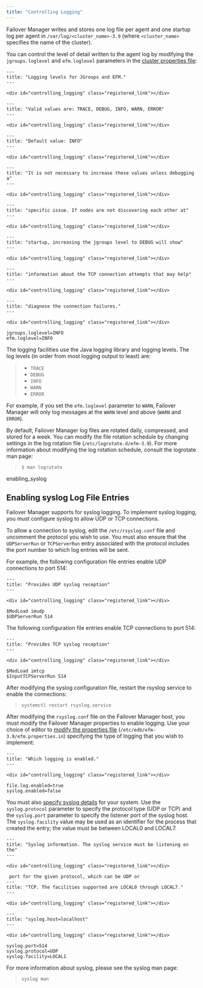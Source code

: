 ```yaml
---
title: "Controlling Logging"
---
```


<div id="controlling_logging" class="registered_link"></div>


Failover Manager writes and stores one log file per agent and one startup log per agent in `/var/log/<cluster_name>-3.9` (where `<cluster_name>` specifies the name of the cluster).

You can control the level of detail written to the agent log by modifying the `jgroups.loglevel` and `efm.loglevel` parameters in the [cluster properties file](04_configuring_efm/01_cluster_properties/index#loglevel):

``` text
---
title: "Logging levels for JGroups and EFM."
---

<div id="controlling_logging" class="registered_link"></div>

---
title: "Valid values are: TRACE, DEBUG, INFO, WARN, ERROR"
---

<div id="controlling_logging" class="registered_link"></div>

---
title: "Default value: INFO"
---

<div id="controlling_logging" class="registered_link"></div>

---
title: "It is not necessary to increase these values unless debugging a"
---

<div id="controlling_logging" class="registered_link"></div>

---
title: "specific issue. If nodes are not discovering each other at"
---

<div id="controlling_logging" class="registered_link"></div>

---
title: "startup, increasing the jgroups level to DEBUG will show"
---

<div id="controlling_logging" class="registered_link"></div>

---
title: "information about the TCP connection attempts that may help"
---

<div id="controlling_logging" class="registered_link"></div>

---
title: "diagnose the connection failures."
---

<div id="controlling_logging" class="registered_link"></div>

jgroups.loglevel=INFO
efm.loglevel=INFO
```

The logging facilities use the Java logging library and logging levels. The log levels (in order from most logging output to least) are:

>   - `TRACE`
>   - `DEBUG`
>   - `INFO`
>   - `WARN`
>   - `ERROR`

For example, if you set the `efm.loglevel` parameter to `WARN`, Failover Manager will only log messages at the `WARN` level and above (`WARN` and `ERROR`).

By default, Failover Manager log files are rotated daily, compressed, and stored for a week. You can modify the file rotation schedule by changing settings in the log rotation file (`/etc/logrotate.d/efm-3.9`). For more information about modifying the log rotation schedule, consult the logrotate man page:

> `$ man logrotate`

<div id="enabling_syslog" class="registered_link"></div>

<div class="index">

enabling_syslog

</div>

## Enabling syslog Log File Entries

Failover Manager supports for syslog logging. To implement syslog logging, you must configure syslog to allow UDP or TCP connections.

To allow a connection to syslog, edit the `/etc/rsyslog.conf` file and uncomment the protocol you wish to use. You must also ensure that the `UDPServerRun` or `TCPServerRun` entry associated with the protocol includes the port number to which log entries will be sent.

For example, the following configuration file entries enable UDP connections to port 514:

``` text
---
title: "Provides UDP syslog reception"
---

<div id="controlling_logging" class="registered_link"></div>

$ModLoad imudp
$UDPServerRun 514
```

The following configuration file entries enable TCP connections to port 514:

``` text
---
title: "Provides TCP syslog reception"
---

<div id="controlling_logging" class="registered_link"></div>

$ModLoad imtcp
$InputTCPServerRun 514
```

After modifying the syslog configuration file, restart the rsyslog service to enable the connections:

> `systemctl restart rsyslog.service`

After modifying the `rsyslog.conf` file on the Failover Manager host, you must modify the Failover Manager properties to enable logging. Use your choice of editor to [modify the properties file](04_configuring_efm/01_cluster_properties/index#logtype.enabled) (`/etc/edb/efm-3.9/efm.properties.in`) specifying the type of logging that you wish to implement:

``` text
---
title: "Which logging is enabled."
---

<div id="controlling_logging" class="registered_link"></div>

file.log.enabled=true
syslog.enabled=false
```

You must also [specify syslog details](04_configuring_efm/01_cluster_properties/index#syslog.logging) for your system. Use the `syslog.protocol` parameter to specify the protocol type (UDP or TCP) and the `syslog.port` parameter to specify the listener port of the syslog host. The `syslog.facility` value may be used as an identifier for the process that created the entry; the value must be between LOCAL0 and LOCAL7.

``` text
---
title: "Syslog information. The syslog service must be listening on the"
---

<div id="controlling_logging" class="registered_link"></div>

 port for the given protocol, which can be UDP or
---
title: "TCP. The facilities supported are LOCAL0 through LOCAL7."
---

<div id="controlling_logging" class="registered_link"></div>

---
title: "syslog.host=localhost"
---

<div id="controlling_logging" class="registered_link"></div>

syslog.port=514
syslog.protocol=UDP
syslog.facility=LOCAL1
```

For more information about syslog, please see the syslog man page:

> `syslog man`
